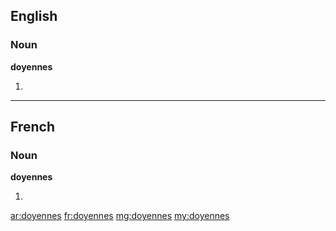 ==English==

===Noun===
'''doyennes'''

# {{plural of|doyenne}}

----

==French==

===Noun===
'''doyennes''' {{f|p}}

# {{plural of|doyenne|lang=fr}}

[[ar:doyennes]]
[[fr:doyennes]]
[[mg:doyennes]]
[[my:doyennes]]